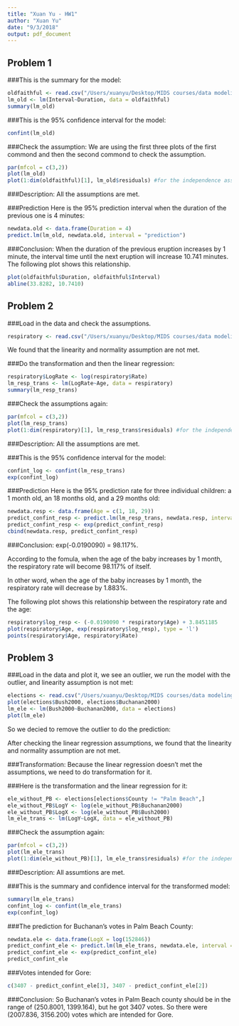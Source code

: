```yaml
---
title: "Xuan Yu - HW1"
author: "Xuan Yu"
date: "9/3/2018"
output: pdf_document
---
```



## Problem 1

###This is the summary for the model:
```r
oldfaithful <- read.csv("/Users/xuanyu/Desktop/MIDS courses/data modeling/HW/HW1/OldFaithful.csv")
lm_old <- lm(Interval~Duration, data = oldfaithful)
summary(lm_old)
```

###This is the 95% confidence interval for the model:
```r
confint(lm_old)
```

###Check the assumption:
We are using the first three plots of the first commond and then the second commond to check the assumption.
```r
par(mfcol = c(3,2))
plot(lm_old)
plot(1:dim(oldfaithful)[1], lm_old$residuals) #for the independence assumption
```

###Description:
All the assumptions are met.

###Prediction
Here is the 95% prediction interval when the duration of the previous one is 4 minutes:
```r
newdata.old <- data.frame(Duration = 4)
predict.lm(lm_old, newdata.old, interval = "prediction")
```

###Conclusion:
When the duration of the previous eruption increases by 1 minute, the interval time until the next eruption will increase 10.741 minutes. The following plot shows this relationship.
```r
plot(oldfaithful$Duration, oldfaithful$Interval)
abline(33.8282, 10.7410)
```

## Problem 2

###Load in the data and check the assumptions.
```r
respiratory <- read.csv("/Users/xuanyu/Desktop/MIDS courses/data modeling/HW/HW1/Respiratory.csv")
```

We found that the linearity and normality assumption are not met.

###Do the transformation and then the linear regression:
```r
respiratory$LogRate <- log(respiratory$Rate)
lm_resp_trans <- lm(LogRate~Age, data = respiratory)
summary(lm_resp_trans)
```

###Check the assumptions again:
```r
par(mfcol = c(3,2))
plot(lm_resp_trans)
plot(1:dim(respiratory)[1], lm_resp_trans$residuals) #for the independence assumption
```

###Description:
All the assumptions are met.

###This is the 95% confidence interval for the model:
```r
confint_log <- confint(lm_resp_trans)
exp(confint_log)
```

###Prediction
Here is the 95% prediction rate for three individual children: a 1 month old, an 18 months old, and a 29 months old:
```r
newdata.resp <- data.frame(Age = c(1, 18, 29))
predict_confint_resp <- predict.lm(lm_resp_trans, newdata.resp, interval = "prediction")
predict_confint_resp <- exp(predict_confint_resp)
cbind(newdata.resp, predict_confint_resp)
```

###Conclusion:
exp(-0.0190090) = 98.117%.

According to the fomula, when the age of the baby increases by 1 month, the respiratory rate will become 98.117% of itself. 

In other word, when the age of the baby increases by 1 month, the respiratory rate will decrease by 1.883%.

The following plot shows this relationship between the respiratory rate and the age:
```r
respiratory$log_resp <- (-0.0190090 * respiratory$Age) + 3.8451185
plot(respiratory$Age, exp(respiratory$log_resp), type = 'l')
points(respiratory$Age, respiratory$Rate)
```

## Problem 3

###Load in the data and plot it, we see an outlier, we run the model with the outlier, and linearity assumption is not met:
```r
elections <- read.csv("/Users/xuanyu/Desktop/MIDS courses/data modeling/HW/HW1/Elections.csv")
plot(elections$Bush2000, elections$Buchanan2000)
lm_ele <- lm(Bush2000~Buchanan2000, data = elections)
plot(lm_ele)
```

So we decied to remove the outlier to do the prediction:

After checking the linear regression assumptions, we found that the linearity and normality assumption are not met.

###Transformation:
Because the linear regression doesn't met the assumptions, we need to do transformation for it. 

###Here is the transformation and the linear regression for it:
```r
ele_without_PB <- elections[elections$County != "Palm Beach",]
ele_without_PB$LogY <- log(ele_without_PB$Buchanan2000)
ele_without_PB$LogX <- log(ele_without_PB$Bush2000)
lm_ele_trans <- lm(LogY~LogX, data = ele_without_PB)
```

###Check the assumption again:
```r
par(mfcol = c(3,2))
plot(lm_ele_trans)
plot(1:dim(ele_without_PB)[1], lm_ele_trans$residuals) #for the independence assumption
```

###Description:
All assumtions are met.

###This is the summary and confidence interval for the transformed model:
```r
summary(lm_ele_trans)
confint_log <- confint(lm_ele_trans)
exp(confint_log)
```

###The prediction for Buchanan's votes in Palm Beach County:
```r
newdata.ele <- data.frame(LogX = log(152846))
predict_confint_ele <- predict.lm(lm_ele_trans, newdata.ele, interval = "prediction")
predict_confint_ele <- exp(predict_confint_ele)
predict_confint_ele
```

###Votes intended for Gore:
```r
c(3407 - predict_confint_ele[3], 3407 - predict_confint_ele[2])
```

###Conclusion:
So Buchanan's votes in Palm Beach county should be in the range of (250.8001, 1399.164), but he got 3407 votes. So there were (2007.836, 3156.200) votes which are intended for Gore.
